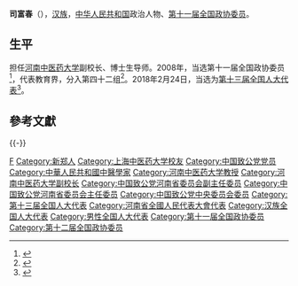 '''司富春'''（{{bd|1963年|2月||catIdx=Si司}}），[[汉族|汉族]]，[[中华人民共和国|中华人民共和国]]政治人物、[[第十一届全国政协委员|第十一届全国政协委员]]。

== 生平 ==
担任[[河南中医药大学|河南中医药大学]]副校长、博士生导师。2008年，当选第十一届全国政协委员<ref>{{cite news|title=第十一届全国政协委员名单|url=http://www.indaa.com.cn/zt/2009qglh/zxzs/200903/t20090303_127573.html|accessdate=2013-04-09|newspaper=新华社北京1月25日电 中国人民政治协商会议第十一届全国委员会委员名单(共2237人，2008年1月25日政协第十届全国委员会常务委员会第二十次会议通过)|date=2008年1月25日|deadurl=yes|archiveurl=https://web.archive.org/web/20130928014403/http://www.indaa.com.cn/zt/2009qglh/zxzs/200903/t20090303_127573.html|archivedate=2013年9月28日}}</ref>，代表教育界，分入第四十二组<ref>{{cite news|title=全国政协信息-司富春|url=http://www.cppcc.gov.cn/CMS/wylibary/showJcwyxtInfoWylibary.action?tabJcwyxt.guid=11W0013830&wytype=wjwy|accessdate=2013-04-11|newspaper=全国政协委员会|archive-date=2016-03-04|archive-url=https://web.archive.org/web/20160304203752/http://www.cppcc.gov.cn/CMS/wylibary/showJcwyxtInfoWylibary.action?tabJcwyxt.guid=11W0013830&wytype=wjwy|dead-url=no}}</ref>。2018年2月24日，当选为[[第十三届全国人大代表|第十三届全国人大代表]]<ref>{{Cite web|title=（受权发布）中华人民共和国第十三届全国人民代表大会代表名单-中新网|url=http://www.chinanews.com/gn/2018/02-25/8453959.shtml|accessdate=2021-02-19|work=[[中国新闻网|中国新闻网]]|archive-date=2018-02-27|archive-url=https://web.archive.org/web/20180227031724/http://www.chinanews.com/gn/2018/02-25/8453959.shtml|dead-url=no}}</ref>。

==參考文獻==
{{reflist}}

{{-}}
{{start box}}
{{s-ppo|{{PRC}}[[民主党派|民主党派]]}}
{{s-before|[[王鹏杰|王鹏杰]]}}
{{s-title|[[中国致公党河南省委员会|中国致公党河南省委员会]]主任委员|2022年6月－}}
{{s-inc}}
{{end box}}
{{normdaten|NLC=000839663}}
{{DEFAULTSORT:Si司}}
[[Category:司姓|F]]
[[Category:新郑人|Category:新郑人]]
[[Category:上海中医药大学校友|Category:上海中医药大学校友]]
[[Category:中国致公党党员|Category:中国致公党党员]]
[[Category:中華人民共和國中醫學家|Category:中華人民共和國中醫學家]]
[[Category:河南中医药大学教授|Category:河南中医药大学教授]]
[[Category:河南中医药大学副校长|Category:河南中医药大学副校长]]
[[Category:中国致公党河南省委员会副主任委员|Category:中国致公党河南省委员会副主任委员]]
[[Category:中国致公党河南省委员会主任委员|Category:中国致公党河南省委员会主任委员]]
[[Category:中国致公党中央委员会委员|Category:中国致公党中央委员会委员]]
[[Category:第十三届全国人大代表|Category:第十三届全国人大代表]]
[[Category:河南省全國人民代表大會代表|Category:河南省全國人民代表大會代表]]
[[Category:汉族全国人大代表|Category:汉族全国人大代表]]
[[Category:男性全国人大代表|Category:男性全国人大代表]]
[[Category:第十一届全国政协委员|Category:第十一届全国政协委员]]
[[Category:第十二届全国政协委员|Category:第十二届全国政协委员]]

{{中国政治人物小作品}}